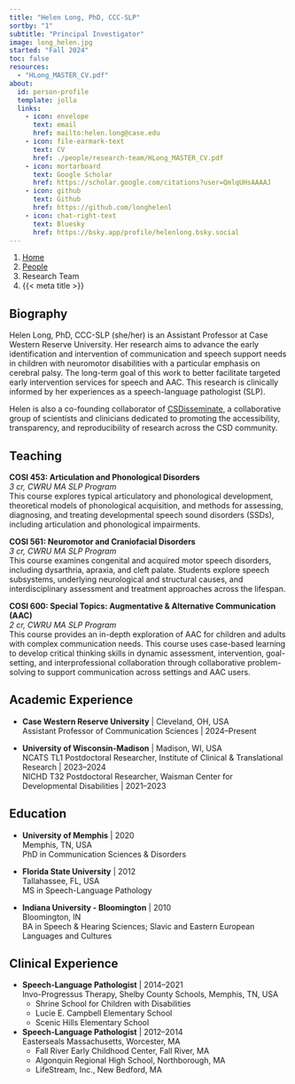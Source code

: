 ```yaml
---
title: "Helen Long, PhD, CCC-SLP"
sortby: "1"
subtitle: "Principal Investigator"
image: long_helen.jpg
started: "Fall 2024"
toc: false
resources: 
  - "HLong_MASTER_CV.pdf"
about:
  id: person-profile
  template: jolla
  links:
    - icon: envelope
      text: email
      href: mailto:helen.long@case.edu
    - icon: file-earmark-text
      text: CV
      href: ./people/research-team/HLong_MASTER_CV.pdf
    - icon: mortarboard
      text: Google Scholar
      href: https://scholar.google.com/citations?user=QmlqUHsAAAAJ
    - icon: github
      text: Github
      href: https://github.com/longhelenl
    - icon: chat-right-text
      text: Bluesky
      href: https://bsky.app/profile/helenlong.bsky.social
---
```


```{=html}
<nav aria-label="breadcrumb">
  <ol class="breadcrumb">
    <li class="breadcrumb-item"><a href="../../index.html">Home</a></li>
    <li class="breadcrumb-item"><a href="../../people.html">People</a></li>
    <li class="breadcrumb-item active">Research Team</li>
    <li class="breadcrumb-item active" aria-current="page">{{< meta title >}}</li>
  </ol>
</nav>
```

::: {#person-profile}
:::

## Biography

Helen Long, PhD, CCC-SLP (she/her) is an Assistant Professor at Case Western Reserve University. Her research aims to advance the early identification and intervention of communication and speech support needs in children with neuromotor disabilities with a particular emphasis on cerebral palsy. The long-term goal of this work to better facilitate targeted early intervention services for speech and AAC. This research is clinically informed by her experiences as a speech-language pathologist (SLP). 

Helen is also a co-founding collaborator of [CSDisseminate](http://www.csdisseminate.com/), a collaborative group of scientists and clinicians dedicated to promoting the accessibility, transparency, and reproducibility of research across the CSD community.

## Teaching 

**COSI 453: Articulation and Phonological Disorders**<br>
*3 cr, CWRU MA SLP Program*<br>
This course explores typical articulatory and phonological development, theoretical models of phonological acquisition, and methods for assessing, diagnosing, and treating developmental speech sound disorders (SSDs), including articulation and phonological impairments.

**COSI 561: Neuromotor and Craniofacial Disorders** <br>
*3 cr, CWRU MA SLP Program*<br>
This course examines congenital and acquired motor speech disorders, including dysarthria, apraxia, and cleft palate. Students explore speech subsystems, underlying neurological and structural causes, and interdisciplinary assessment and treatment approaches across the lifespan.

**COSI 600: Special Topics: Augmentative & Alternative Communication (AAC)**<br>
*2 cr, CWRU MA SLP Program*<br>
This course provides an in-depth exploration of AAC for children and adults with complex communication needs. This course uses case-based learning to develop critical thinking skills in dynamic assessment, intervention, goal-setting, and interprofessional collaboration through collaborative problem-solving to support communication across settings and AAC users.

## Academic Experience

-   **Case Western Reserve University** \| Cleveland, OH, USA<br /> Assistant Professor of Communication Sciences \| 2024--Present<br />

-   **University of Wisconsin-Madison** \| Madison, WI, USA<br /> NCATS TL1 Postdoctoral Researcher, Institute of Clinical & Translational Research \| 2023--2024<br /> NICHD T32 Postdoctoral Researcher, Waisman Center for Developmental Disabilities \| 2021--2023<br />

## Education

-   **University of Memphis** \| 2020<br /> Memphis, TN, USA<br />PhD in Communication Sciences & Disorders

-   **Florida State University** \| 2012<br />Tallahassee, FL, USA<br />MS in Speech-Language Pathology

-   **Indiana University - Bloomington** \| 2010<br /> Bloomington, IN<br />BA in Speech & Hearing Sciences; Slavic and Eastern European Languages and Cultures

## Clinical Experience

-   **Speech-Language Pathologist** \| 2014--2021<br /> Invo-Progressus Therapy, Shelby County Schools, Memphis, TN, USA
    - Shrine School for Children with Disabilities
    - Lucie E. Campbell Elementary School
    - Scenic Hills Elementary School
    
-   **Speech-Language Pathologist** \| 2012--2014<br /> Easterseals Massachusetts, Worcester, MA
    - Fall River Early Childhood Center, Fall River, MA
    - Algonquin Regional High School, Northborough, MA
    - LifeStream, Inc., New Bedford, MA
    

